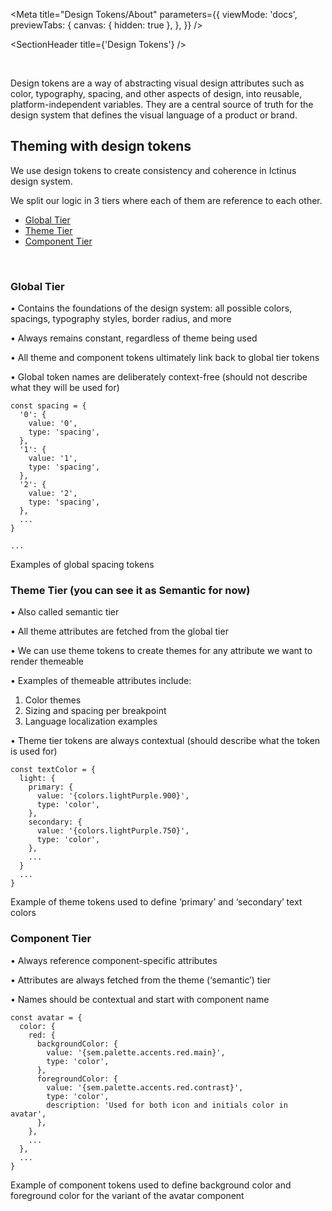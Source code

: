 
<Meta
  title="Design Tokens/About"
  parameters={{
    viewMode: 'docs',
    previewTabs: {
      canvas: { hidden: true },
    },
  }}
/>

<SectionHeader title={'Design Tokens'} />

<br />

Design tokens are a way of abstracting visual design attributes such as color, typography, spacing, and other aspects of design, into reusable, platform-independent variables. They are a central source of truth for the design system that defines the visual language of a product or brand.

## Theming with design tokens

We use design tokens to create consistency and coherence in Ictinus design system.

We split our logic in 3 tiers where each of them are reference to each other.

- [Global Tier](#global-tier)
- [Theme Tier](<#theme-tier-(you-can-see-it-as-semantic-for-now)>)
- [Component Tier](#components-tier)

<br />

### Global Tier

• Contains the foundations of the design system: all possible colors, spacings, typography styles, border radius, and more

• Always remains constant, regardless of theme being used

• All theme and component tokens ultimately link back to global tier tokens

• Global token names are deliberately context-free (should not describe what they will be used for)

```
const spacing = {
  '0': {
    value: '0',
    type: 'spacing',
  },
  '1': {
    value: '1',
    type: 'spacing',
  },
  '2': {
    value: '2',
    type: 'spacing',
  },
  ...
}

...
```

<Note>Examples of global spacing tokens</Note>

### Theme Tier (you can see it as Semantic for now)

• Also called semantic tier

• All theme attributes are fetched from the global tier

• We can use theme tokens to create themes for any attribute we want to render themeable

• Examples of themeable attributes include:

1. Color themes
2. Sizing and spacing per breakpoint
3. Language localization examples

• Theme tier tokens are always contextual (should describe what the token is used for)

```
const textColor = {
  light: {
    primary: {
      value: '{colors.lightPurple.900}',
      type: 'color',
    },
    secondary: {
      value: '{colors.lightPurple.750}',
      type: 'color',
    },
    ...
  }
  ...
}
```

<Note>Example of theme tokens used to define ‘primary’ and ‘secondary’ text colors</Note>

### Component Tier

• Always reference component-specific attributes

• Attributes are always fetched from the theme (‘semantic’) tier

• Names should be contextual and start with component name

```
const avatar = {
  color: {
    red: {
      backgroundColor: {
        value: '{sem.palette.accents.red.main}',
        type: 'color',
      },
      foregroundColor: {
        value: '{sem.palette.accents.red.contrast}',
        type: 'color',
        description: 'Used for both icon and initials color in avatar',
      },
    },
    ...
  },
  ...
}
```

<Note>
  Example of component tokens used to define background color and foreground color for the variant
  of the avatar component
</Note>
